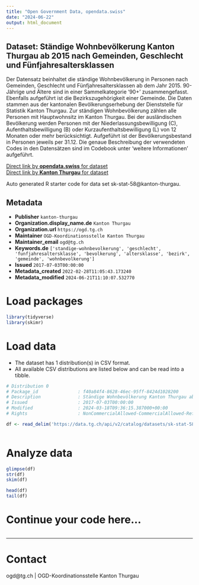 ```yaml
---
title: "Open Government Data, opendata.swiss"
date: "2024-06-22"
output: html_document
---
```


## Dataset: Ständige Wohnbevölkerung Kanton Thurgau ab 2015 nach Gemeinden, Geschlecht und Fünfjahresaltersklassen

Der Datensatz beinhaltet die ständige Wohnbevölkerung in Personen nach Gemeinden, Geschlecht und Fünfjahresaltersklassen ab dem Jahr 2015. 90-Jährige und Ältere sind in einer Sammelkategorie '90+' zusammengefasst. Ebenfalls aufgeführt ist die Bezirkszugehörigkeit einer Gemeinde.
Die Daten stammen aus der kantonalen Bevölkerungserhebung der Dienststelle für Statistik Kanton Thurgau. Zur ständigen Wohnbevölkerung zählen alle Personen mit Hauptwohnsitz im Kanton Thurgau. Bei der ausländischen Bevölkerung werden Personen mit der Niederlassungsbewilligung (C), Aufenthaltsbewilligung (B) oder Kurzaufenthaltsbewilligung (L) von 12 Monaten oder mehr berücksichtigt. Aufgeführt ist der Bevölkerungsbestand in Personen jeweils per 31.12. Die genaue Beschreibung der verwendeten Codes in den Datensätzen sind im Codebook unter 'weitere Informationen' aufgeführt.

[Direct link by **opendata.swiss** for dataset](https://opendata.swiss/de/dataset/standige-wohnbevolkerung-kanton-thurgau-ab-2015-nach-gemeinden-geschlecht-und-funfjahresaltersk)<br>
[Direct link by **Kanton Thurgau** for dataset](https://data.tg.ch/explore/dataset/sk-stat-58/)

Auto generated R starter code for data set sk-stat-58@kanton-thurgau.

## Metadata

- **Publisher** `kanton-thurgau`
- **Organization.display_name.de** `Kanton Thurgau`
- **Organization.url** `https://ogd.tg.ch`
- **Maintainer** `OGD-Koordinationsstelle Kanton Thurgau`
- **Maintainer_email** `ogd@tg.ch`
- **Keywords.de** `['standige-wohnbevolkerung', 'geschlecht', 'funfjahresaltersklasse', 'bevolkerung', 'altersklasse', 'bezirk', 'gemeinde', 'wohnbevolkerung']`
- **Issued** `2017-07-03T00:00:00`
- **Metadata_created** `2022-02-28T11:05:43.173240`
- **Metadata_modified** `2024-06-21T11:10:07.532770`


# Load packages

```r

library(tidyverse)
library(skimr)

```

# Load data

-   The dataset has 1 distribution(s) in CSV format.
-   All available CSV distributions are listed below and can be read into a tibble.

```r

# Distribution 0
# Package_id               : f40a84f4-8628-46ec-95ff-8424d1028200
# Description              : Ständige Wohnbevölkerung Kanton Thurgau ab 2015 nach Gemeinden, Geschlecht und Fünfjahresaltersklassen (csv)
# Issued                   : 2017-07-03T00:00:00
# Modified                 : 2024-03-18T09:36:15.387000+00:00
# Rights                   : NonCommercialAllowed-CommercialAllowed-ReferenceRequired

df <- read_delim('https://data.tg.ch/api/v2/catalog/datasets/sk-stat-58/exports/csv')



```

# Analyze data

```r

glimpse(df)
str(df)
skim(df)

head(df)
tail(df)

```

# Continue your code here...

```r

```

------------------------------------------------------------------------

# Contact

ogd@tg.ch | OGD-Koordinationsstelle Kanton Thurgau
